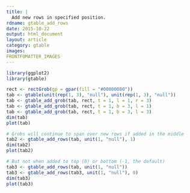 ```yaml
---
title: |
  Add new rows in specified position.
rdname: gtable_add_rows
date: 2015-10-22
output: html_document
layout: article
category: gtable
images:
FRONTFOMATTER_IMAGES
---
```


```r
library(ggplot2)
library(gtable)
```

```r
rect <- rectGrob(gp = gpar(fill = "#00000080"))
tab <- gtable(unit(rep(1, 3), "null"), unit(rep(1, 3), "null"))
tab <- gtable_add_grob(tab, rect, t = 1, l = 1, r = 3)
tab <- gtable_add_grob(tab, rect, t = 1, b = 3, l = 1)
tab <- gtable_add_grob(tab, rect, t = 1, b = 3, l = 3)
dim(tab)
plot(tab)

# Grobs will continue to span over new rows if added in the middle
tab2 <- gtable_add_rows(tab, unit(1, "null"), 1)
dim(tab2)
plot(tab2)

# But not when added to top (0) or bottom (-1, the default)
tab3 <- gtable_add_rows(tab, unit(1, "null"))
tab3 <- gtable_add_rows(tab3, unit(1, "null"), 0)
dim(tab3)
plot(tab3)



```